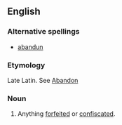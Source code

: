 ==English==

===Alternative spellings===
*[[abandun]]

===Etymology===
Late Latin. See [[abandon|Abandon]]

===Noun===
{{en-noun|-}}

# {{law}} Anything [[forfeited]] or [[confiscated]].